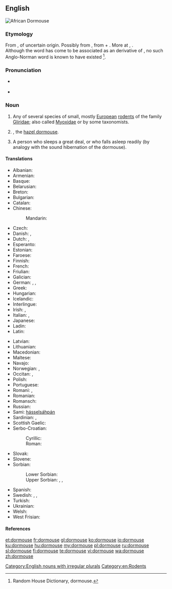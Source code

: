==English==
[[File:Graphiurus spec -murinus-1.jpg|thumb|African Dormouse]]
{{wikipedia}}

===Etymology===
From {{etyl|enm|en}} {{term|dormous|lang=enm}}, of uncertain origin. Possibly from {{term||dor-|lang=enm}}, from {{etyl|non|en}} {{term|dár||benumbed|lang=non}} + {{term|mous||mouse|lang=enm}}. More at {{l/en|doze}}, {{l/en|mouse}}. <br>Although the word has come to be associated as an {{etyl|xno|-}} derivative of  {{etyl|fro|-}} {{term|dormir||to sleep|lang=fro}}, no such Anglo-Norman word is known to have existed <ref>Random House Dictionary, dormouse.</ref>.

===Pronunciation===
* {{a|GenAm}} {{IPA|/ˈdɔɹmaʊs/}}
* {{a|RP}} {{IPA|/ˈdɔːmaʊs/}}

===Noun===
{{en-noun|dormice}}

# Any of several species of small, mostly [[European]] [[rodent]]s of the family [[Gliridae]]; also called [[Myoxidae]] or ''{{taxlink|Muscardinidae|family}}'' by some taxonomists.
# {{context|UK|lang=en}} {{taxlink|Muscardinus avellanarius|species}}, the [[hazel dormouse]].
# {{context|figuratively|lang=en}} A person who sleeps a great deal, or who falls asleep readily (by analogy with the sound hibernation of the dormouse).

====Translations====
{{trans-top|rodent}}
* Albanian: {{t-|sq|gjumashi i majmë}}
* Armenian: {{t-|hy|քնամուկ|tr=k’namuk|sc=Armn}}
* Basque: {{t-|eu|muxar}}
* Belarusian: {{t-|be|соня-палчок|tr=sonja-palčok|sc=Cyrl}}
* Breton: {{t-|br|hunegan gris}}
* Bulgarian: {{t+|bg|сънливец|tr=sănlivec|sc=Cyrl}}
* Catalan: {{t-|ca|liró}}
* Chinese:
*: Mandarin: {{t|cmn|睡鼠|tr=shuìshǔ|sc=Hani}}
* Czech: {{t+|cs|plch}}
* Danish: {{t-|da|syvsover}}, {{t-|da|hasselmus}}
* Dutch: {{t-|nl|relmuis|f}}, {{t+|nl|hazelmuis|f}}
* Esperanto: {{t-|eo|gliro}}
* Estonian: {{t-|et|kunel}}
* Faroese: {{t-|fo|heslimús}}
* Finnish: {{t+|fi|unikeko}}
* French: {{t+|fr|loir|m}}
* Friulian: {{tø|fur|glîr}}
* Galician: {{t-|gl|leirón cincento}}
* German: {{t+|de|Bilch|m}}, {{t+|de|Schläfer|m}}, {{t+|de|Schlafmaus|f}}
* Greek: {{t-|el|δασομυωξός|m|sc=Grek}}
* Hungarian: {{t+|hu|pele}}
* Icelandic: {{t-|is|heslimús}}
* Interlingue: {{t-|ie|glire}}
* Irish: {{t-|ga|luch chodlamáin|f}}, {{t-|ga|dallóg fhéir|f}}
* Italian: {{t+|it|ghiro|m}}, {{t+|it|moscardino|m}}
* Japanese: {{t-|ja|ヤマネ|tr=yamane}}
* Ladin: {{tø|lld|ghiro}}
* Latin: {{t-|la|glis|m}}
{{trans-mid}}
* Latvian: {{t-|lv|susuris}}
* Lithuanian: {{t-|lt|miegapelė}}
* Macedonian: {{t-|mk|полв|tr=polv|sc=Cyrl}}
* Maltese: {{t-|mt|ġurdien ta’ denbu pjuma}}
* Navajo: {{tø|nv|yéigo ałhoshii}}
* Norwegian: {{t-|no|syvsover}}, {{t-|no|sovemus}}
* Occitan: {{t+|oc|missara}}, {{t-|oc|greule}}
* Polish: {{t-|pl|popielica|f}}
* Portuguese: {{t+|pt|arganaz|m}}
* Romani: {{tø|rom|xurtso|m}}, {{tø|rom|xurtsaika|f}}
* Romanian: {{t-|ro|șoarece de pădure}}
* Romansch: {{t-|rm|durmigliet}}
* Russian: {{t+|ru|соня|f|tr=sónja|sc=Cyrl}}
* Sami: [[hásselsáhpán]]
* Sardinian: {{t-|sc|topi de venadroxu}}, {{t-|sc|medrona de tzirva}}
* Scottish Gaelic: {{t-|gd|dallag|f}}
* Serbo-Croatian:
*: Cyrillic: {{t-|sh|пух|m|tr=puh|sc=Cyrl}}
*: Roman: {{t-|sh|puh|m}}
* Slovak: {{t-|sk|plch}}
* Slovene: {{t+|sl|polh|m}}
* Sorbian:
*: Lower Sorbian: {{tø|dsb|połsk|m}}
*: Upper Sorbian: {{t-|hsb|lěsna myška|f}}, {{t-|hsb|połch|m}}, {{t-|hsb|połšk|m}}
* Spanish: {{t+|es|lirón|m}}
* Swedish: {{t+|sv|sjusovare}}, {{t-|sv|sovmöss}}, {{t+|sv|hasselmus}}
* Turkish: {{t+|tr|kakırca}}
* Ukrainian: {{t-|uk|соня|f|tr=sonja|sc=Cyrl}}
* Welsh: {{t-|cy|pathew|m}}
* West Frisian: {{t-|fy|sânslieper}}
{{trans-bottom}}

====References====
<references/>

[[Category:English nouns with irregular plurals]]
[[Category:en:Rodents]]

[[et:dormouse]]
[[fr:dormouse]]
[[gl:dormouse]]
[[ko:dormouse]]
[[io:dormouse]]
[[ku:dormouse]]
[[hu:dormouse]]
[[my:dormouse]]
[[pl:dormouse]]
[[ru:dormouse]]
[[sl:dormouse]]
[[fi:dormouse]]
[[te:dormouse]]
[[vi:dormouse]]
[[wa:dormouse]]
[[zh:dormouse]]
